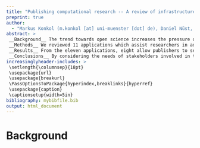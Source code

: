 ```yaml
---
title: "Publishing computational research -- A review of infrastructures for reproducible and transparent scholarly communication"
preprint: true
author: 
  - "Markus Konkol (m.konkol [at] uni-muenster [dot] de), Daniel Nüst, Laura Goulier (Institute for Geoinformatics, University\\ of\\ Münster, Münster,\\ Germany)"
abstract: >
 __Background__ The trend towards open science increases the pressure on authors to provide access to the source code and data used to compute the results reported in their scientific papers. Since sharing materials reproducibly is still challenging, several projects develop solutions to support the release of executable analyses alongside articles.<br/>
 __Methods__ We reviewed 11 applications which assist researchers in adhering to reproducibility principles. We found them during literature research and interactions with the reproducible research community. An application was included in our analysis if it (i) was actively maintained at the time the data for this paper was collected, (ii) supported the publication of executable code and data, (iii) was connected to the scholarly publication process. By investigating the software documentation and published articles, we compared the applications across 18 criteria, for example, deployment options, and features supporting authors to create and readers to study executable papers.<br/>
 __Results__ From the eleven applications, eight allow publishers to self-host the system for free whereas three provide paid services. Executable analyses are predominantly submitted using literate programming approaches: Ten applications support Jupyter Notebooks or R Markdown documents. All approaches provide features for readers beyond notebooks, e.g., one-click reproducible results or tools for manipulating the parameter of an analysis. Six applications allow modifying/deleting materials after publication, whereas four provide DOIs.<br/>
 __Conclusions__ By considering the needs of stakeholders involved in the scholarly communication process, the survey reveals which features the applications provide and what their limitations are. Publishers can opt for a paid service or host an infrastructure by themselves but there is a lack of data regarding the costs for running an own service; Executable documents might require editors to change the journal guidelines and adjust the review process; Authors can leverage open platforms already today, e.g., as supplements or links; Readers can make use of tools to execute an analysis and to manipulate the computational analysis, but they still might need to cope with complex code; Being able to modify published content is beneficial for ongoing projects, however, it might become unclear which version was used in the paper.  
increasinglyheader-includes: >
 \setlength{\columnsep}{18pt}
 \usepackage{url}
 \usepackage{breakurl}
 \PassOptionsToPackage{hyperindex,breaklinks}{hyperref}
 \usepackage{caption}
 \captionsetup{width=5in}
bibliography: mybibfile.bib
output: html_document
---
```


# Background


